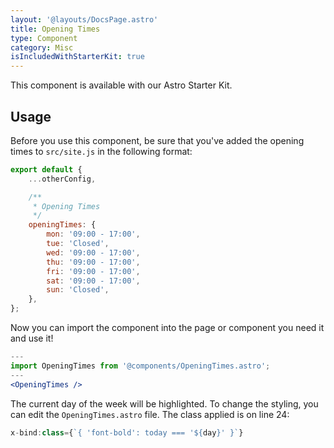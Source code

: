 ```yaml
---
layout: '@layouts/DocsPage.astro'
title: Opening Times
type: Component
category: Misc
isIncludedWithStarterKit: true
---
```



<div class="not-prose">
	<PatternDemo
		title="OpeningTimes"
		context="docs"
		component="OpeningTimes.astro"
		withContainer
	>
		<OpeningTimes />
	</PatternDemo>
</div>

This component is available with our Astro Starter Kit.

## Usage

Before you use this component, be sure that you've added the opening times to `src/site.js` in the following format:

```js
export default {
	...otherConfig,

	/**
	 * Opening Times
	 */
	openingTimes: {
		mon: '09:00 - 17:00',
		tue: 'Closed',
		wed: '09:00 - 17:00',
		thu: '09:00 - 17:00',
		fri: '09:00 - 17:00',
		sat: '09:00 - 17:00',
		sun: 'Closed',
	},
};
```

Now you can import the component into the page or component you need it and use it!

```jsx
---
import OpeningTimes from '@components/OpeningTimes.astro';
---
<OpeningTimes />
```

The current day of the week will be highlighted. To change the styling, you can edit the `OpeningTimes.astro` file. The class applied is on line 24:

```jsx
x-bind:class={`{ 'font-bold': today === '${day}' }`}
```